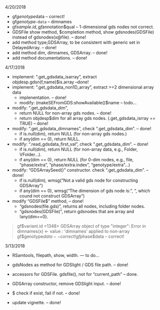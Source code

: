 4/20/2018

- gf$genotype$data  -- correct!
- gf$genotype$`~data`  -- dimnames
- gf$sample.id, gf$annotation$qual  -- 1-dimensional gds nodes not correct. 
- GDSFile show method, $completion method, show gdsnodes(GDSFile) instead of gdsnodes(x@file). -- done!
- add method type,GDSArray, to be consistent with generic set in DelayedArray.   -- done!
- add method dim, dimnames, GDSArray.   -- done!
- add method documentations.   -- done!

4/17/2018

- implement: ".get\_gdsdata\_isarray", extract objdesp.gdsn(f,name)$is.array   --done!
- implement: ".get\_gdsdata\_non1D_array", extract >=2 dimensional array data
  - implenentation. -- done!
  - modify: (makeSEFromGDS:showAvailable()$name   -- todo...

- modify: ".get\_gdsdata\_dim", 
  - return NULL for non-array gds nodes. -- done!
  - return objdesp$dim for all array gds nodes. (.get\_gdsdata\_isrray == TRUE) -- done!

- modify: ".get\_gdsdata\_dimnames", check ".get\_gdsdata\_dim".  -- done!
  - if is.null(dim), return NULL (for non-array gds nodes.) 
  - if any(dim == 0), return NULL.

- modify: ".read\_gdsdata\_first_val", check ".get\_gdsdata\_dim".  -- done!
  - if is.null(dim), return NULL (for non-array data, e.g., Folder, VFolder...). 
  - if any(dim == 0), return NULL (for 0-dim nodes, e.g., file, "phase/extra", "phase/extra.index", "genotype/extra"...) 

- modify: "GDSArraySeed()" constructor. check ".get\_gdsdata\_dim".   -- done!
  - if is.null(dim), wmsg("Not a valid gds node for constructing GDSArray")
  - if any(dim == 0), wmsg("The dimension of gds node is: ", ", which cound not construct GDSArray")

- modify "GDSFile$" method,  -- done!
  - "gdsnodes(file.gds)", returns all nodes, including folder nodes. 
  - "gdsnodes(GDSFile)", return gdsnodes that are array and !any(dim==0). 

> gf$variant.id
<1348> GDSArray object of type "integer":
Error in dimnames(x) <- value : 'dimnames' applied to non-array
> gf$genotype$data  -- correct!
> gf$phase$data   -- correct!


3/13/2018

- RSamtools, filepath, show, width. --- to do...

- gdsNodes as method for GDSlight / GDS file path.   -- done!
- accessors for GDSFile. gdsfile(), not for "current_path" -- done. 
- GDSArray constructor, remove GDSlight input. -- done! 
- $ check if exist, fail if not.   -- done!
- update vignette. -- done!
